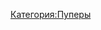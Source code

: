 {{Инфобокс для пуперов
|title2=NazarKus'tuk & Memes
|другие_ники=Nazarskie Memes
|image3=[[Файл:NazarKus'tuk_&_Memes.png|left]]
|caption3=
|сферы_творчества=RYTP, разговорные видео
|год_начала=2015
|image4=
|caption4=
|имя_фамилия=Назар Костюк
|дата_рождения=
|место_проживания=
|ссылки=
*[https://www.youtube.com/channel/UCCLUcmHagK0llc7X9Z-nr7g Youtube]
*[https://vk.com/nazarski_wave Группа ВК]
}}
[[Категория:Пуперы]]